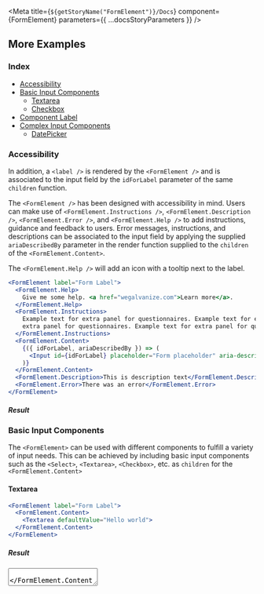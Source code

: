 
<Meta title={`${getStoryName("FormElement")}/Docs`} component={FormElement} parameters={{ ...docsStoryParameters }} />

<Description markdown={Readme} />

## More Examples

### Index

- <a href="#accessibility">Accessibility</a>
- <a href="#basic-input-components">Basic Input Components</a>
  - <a href="#textarea">Textarea</a>
  - <a href="#checkbox">Checkbox</a>
- <a href="#component-label">Component Label</a>
- <a href="#complex-input-components">Complex Input Components</a>
  - <a href="#datepicker">DatePicker</a>

### Accessibility

In addition, a `<label />` is rendered by the `<FormElement />` and is associated to the input field by the `idForLabel` parameter of the same `children` function.

The `<FormElement />` has been designed with accessibility in mind. Users can make use of `<FormElement.Instructions />`, `<FormElement.Description />`, `<FormElement.Error />`, and `<FormElement.Help />` to add instructions, guidance and feedback to users. Error messages, instructions, and descriptions can be associated to the input field by applying the supplied `ariaDescribedBy` parameter in the render function supplied to the `children` of the `<FormElement.Content>`.

The `<FormElement.Help />` will add an icon with a tooltip next to the label.

```jsx
<FormElement label="Form Label">
  <FormElement.Help>
    Give me some help. <a href="wegalvanize.com">Learn more</a>.
  </FormElement.Help>
  <FormElement.Instructions>
    Example text for extra panel for questionnaires. Example text for extra panel for questionnaires Example text for
    extra panel for questionnaires. Example text for extra panel for questionnaires
  </FormElement.Instructions>
  <FormElement.Content>
    {({ idForLabel, ariaDescribedBy }) => (
      <Input id={idForLabel} placeholder="Form placeholder" aria-describedby={ariaDescribedBy} />
    )}
  </FormElement.Content>
  <FormElement.Description>This is description text</FormElement.Description>
  <FormElement.Error>There was an error</FormElement.Error>
</FormElement>
```

##### Result

<FormElementStyles>
  <Accessibility />
</FormElementStyles>

### Basic Input Components

The `<FormElement>` can be used with different components to fulfill a variety of input needs. This can be achieved by including basic input components such as the `<Select>`, `<Textarea>`, `<Checkbox>`, etc. as `children` for the `<FormElement.Content>`

#### Textarea

```jsx
<FormElement label="Form Label">
  <FormElement.Content>
    <Textarea defaultValue="Hello world">
  </FormElement.Content>
</FormElement>
```

##### Result

<FormElementStyles>
  <FormElement label="Form Label">
    <FormElement.Content>
      <Textarea defaultValue="Hello world" />
    </FormElement.Content>
  </FormElement>
</FormElementStyles>

#### Checkbox

```jsx
<FormElement hasFieldSet label="Form Label">
  <FormElement.Content>
    {({ ariaDescribedBy: ariaDescribedByOuter }) =>
      <Checkbox ariaDescribedBy={ariaDescribedBy} onChange={() => {}}>Black Panther</Checkbox>
      <Checkbox ariaDescribedBy={ariaDescribedBy} onChange={() => {}}>Spiderman</Checkbox>
      <Checkbox ariaDescribedBy={ariaDescribedBy} onChange={() => {}}>Wonder Woman</Checkbox>
    }
  </FormElement.Content>
</FormElement>
```

##### Result

<FormElementStyles>
  <Checkbox />
</FormElementStyles>

#### Component Label

The `ComponentLabel` allows users to use the`label`property of the`<FormElement/ />`. Users can set the label property to equal an entire component, in this particular example making use of the`<Heading />` component.

```jsx
<FormElement hasRequiredLabel={false} label={<Heading level={4}>Form Label</Heading>}>
  <FormElement.Content>
    {({ idForLabel, ariaDescribedBy }) => (
      <Input id={idForLabel} onChange={() => {}} aria-describedby={ariaDescribedBy} />
    )}
  </FormElement.Content>
</FormElement>
```

##### Result

<FormElementStyles>
  <ComponentLabel />
</FormElementStyles>

### Complex Input Components

The `<FormElement />` can handle a variety of components to further increase the users indivudal needs. This can range from a `<DatePicker />` component to a `<ListBox />` component.

#### DatePicker

```jsx
<FormElement label="Form Label">
  <FormElement.Content>
    {({ idForLabel, ariaDescribedBy }) => (
      <DatePicker id={idForLabel} onChange={() => {}}>
        <DatePicker.Input aria-describedby={ariaDescribedBy} />
      </DatePicker>
    )}
  </FormElement.Content>
</FormElement>
```

##### Result

<FormElementStyles>
  <DatePicker />
</FormElementStyles>
